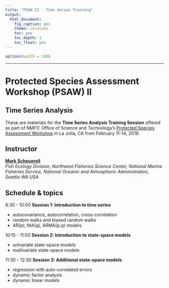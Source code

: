 ```yaml
---
title: "PSAW II - Time Series Training"
output:
  html_document:
    fig_caption: yes
    theme: cerulean
    toc: yes
    toc_depth: 3
    toc_float: yes
---
```


```r
options(width = 100)
```

***

# Protected Species Assessment Workshop (PSAW) II

## Time Series Analysis

These are materials for the __Time Series Analysis Training Session__ offered as part of NMFS' Office of Science and Technology's [Protected Species Assessment Workshop](https://www.fisheries.noaa.gov/event/protected-species-assessment-workshop-psaw-ii) in La Jolla, CA from February 11-14, 2019.

## Instructor

[__Mark Scheuerell__](https://faculty.washington.edu/scheuerl/)  
_Fish Ecology Division, Northwest Fisheries Science Center, National Marine Fisheries Service, National Oceanic and Atmospheric Administration, Seattle WA USA_

## Schedule & topics

8:30 - 10:00 __Session 1: Introduction to time series__

  * autocovariance, autocorrelation, cross-correlation  
  * random walks and biased random walks  
  * AR(_p_), MA(_q_), ARMA(_p_,_q_) models  

10:15 - 11:00 __Session 2: Introduction to state-space models__

  * univariate state-space models  
  * multivariate state-space models  
  
11:30 - 12:30 __Session 3: Additional state-space models__

  * regression with auto-correlated errors  
  * dynamic factor analysis
  * dynamic linear models
  
